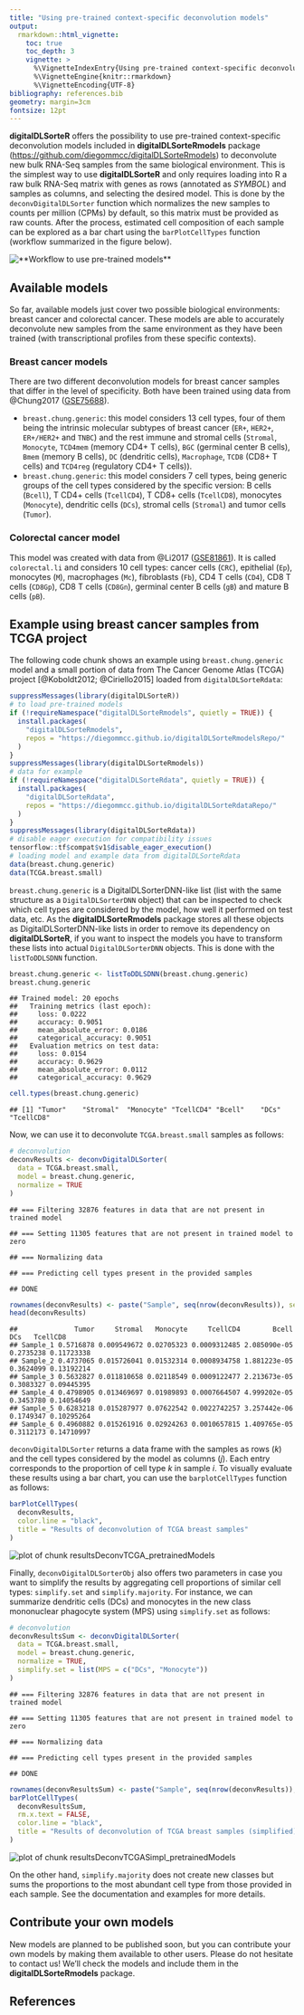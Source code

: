 ```yaml
---
title: "Using pre-trained context-specific deconvolution models"
output: 
  rmarkdown::html_vignette:
    toc: true
    toc_depth: 3
    vignette: >
      %\VignetteIndexEntry{Using pre-trained context-specific deconvolution models}
      %\VignetteEngine{knitr::rmarkdown}
      %\VignetteEncoding{UTF-8}
bibliography: references.bib
geometry: margin=3cm
fontsize: 12pt
---
```




**digitalDLSorteR** offers the possibility to use pre-trained context-specific deconvolution models included in **digitalDLSorteRmodels** package (<https://github.com/diegommcc/digitalDLSorteRmodels>) to deconvolute new bulk RNA-Seq samples from the same biological environment. This is the simplest way to use **digitalDLSorteR** and only requires loading into R a raw bulk RNA-Seq matrix with genes as rows (annotated as _SYMBOL_) and samples as columns, and selecting the desired model. This is done by the `deconvDigitalDLSorter` function which normalizes the new samples to counts per million (CPMs) by default, so this matrix must be provided as raw counts. After the process, estimated cell composition of each sample can be explored as a bar chart using the `barPlotCellTypes` function (workflow summarized in the figure below).

<img src="workflow_pretrained_models.png" title="**Workflow to use pre-trained models**" alt="**Workflow to use pre-trained models**" style="display: block; margin: auto;" />

<!-- ![(#fig:workflow) Workflow to use pre-trained models](workflow_pretrained_models.png) -->

## Available models

So far, available models just cover two possible biological environments: breast cancer and colorectal cancer. These models are able to accurately deconvolute new samples from the same environment as they have been trained (with transcriptional profiles from these specific contexts). 

### Breast cancer models

There are two different deconvolution models for breast cancer samples that differ in the level of specificity. Both have been trained using data from @Chung2017 ([GSE75688](https://www.ncbi.nlm.nih.gov/geo/query/acc.cgi?acc=GSE75688)).

* `breast.chung.generic`: this model considers 13 cell types, four of them being the intrinsic molecular subtypes of breast cancer (`ER+`, `HER2+`, `ER+/HER2+` and `TNBC`) and the rest immune and stromal cells (`Stromal`, `Monocyte`, `TCD4mem` (memory CD4+ T cells), `BGC` (germinal center B cells), `Bmem` (memory B cells), `DC` (dendritic cells), `Macrophage`, `TCD8` (CD8+ T cells) and `TCD4reg` (regulatory CD4+ T cells)).
* `breast.chung.generic`: this model considers 7 cell types, being generic groups of the cell types considered by the specific version: B cells (`Bcell`), T CD4+ cells (`TcellCD4`), T CD8+ cells (`TcellCD8`), monocytes (`Monocyte`), dendritic cells (`DCs`), stromal cells (`Stromal`) and tumor cells (`Tumor`).

### Colorectal cancer model

This model was created with data from @Li2017 ([GSE81861](https://www.ncbi.nlm.nih.gov/geo/query/acc.cgi?acc=GSE81861)). It is called `colorectal.li` and considers 10 cell types: cancer cells (`CRC`), epithelial (`Ep`), monocytes (`M`), macrophages (`Mc`), fibroblasts (`Fb`), CD4 T cells (`CD4`), CD8 T cells (`CD8Gp`), CD8 T cells (`CD8Gn`), germinal center B cells (`gB`) and mature B cells (`pB`).

## Example using breast cancer samples from TCGA project

The following code chunk shows an example using `breast.chung.generic` model and a small portion of data from The Cancer Genome Atlas (TCGA) project [@Koboldt2012; @Ciriello2015] loaded from `digitalDLSorteRdata`:


```r
suppressMessages(library(digitalDLSorteR))
# to load pre-trained models
if (!requireNamespace("digitalDLSorteRmodels", quietly = TRUE)) {
  install.packages(
    "digitalDLSorteRmodels", 
    repos = "https://diegommcc.github.io/digitalDLSorteRmodelsRepo/"
  )
}
suppressMessages(library(digitalDLSorteRmodels))
# data for example
if (!requireNamespace("digitalDLSorteRdata", quietly = TRUE)) {
  install.packages(
    "digitalDLSorteRdata", 
    repos = "https://diegommcc.github.io/digitalDLSorteRdataRepo/"
  )
}
suppressMessages(library(digitalDLSorteRdata))
# disable eager execution for compatibility issues
tensorflow::tf$compat$v1$disable_eager_execution()
# loading model and example data from digitalDLSorteRdata
data(breast.chung.generic)
data(TCGA.breast.small)
```

`breast.chung.generic` is a DigitalDLSorterDNN-like list (list with the same structure as a `DigitalDLSorterDNN` object) that can be inspected to check which cell types are considered by the model, how well it performed on test data, etc. As the **digitalDLSorteRmodels** package stores all these objects as DigitalDLSorterDNN-like lists in order to remove its dependency on **digitalDLSorteR**, if you want to inspect the models you have to transform these lists into actual `DigitalDLSorterDNN` objects. This is done with the `listToDDLSDNN` function.


```r
breast.chung.generic <- listToDDLSDNN(breast.chung.generic)
breast.chung.generic
```

```
## Trained model: 20 epochs
##   Training metrics (last epoch):
##     loss: 0.0222
##     accuracy: 0.9051
##     mean_absolute_error: 0.0186
##     categorical_accuracy: 0.9051
##   Evaluation metrics on test data:
##     loss: 0.0154
##     accuracy: 0.9629
##     mean_absolute_error: 0.0112
##     categorical_accuracy: 0.9629
```


```r
cell.types(breast.chung.generic)
```

```
## [1] "Tumor"    "Stromal"  "Monocyte" "TcellCD4" "Bcell"    "DCs"      "TcellCD8"
```

Now, we can use it to deconvolute `TCGA.breast.small` samples as follows:


```r
# deconvolution
deconvResults <- deconvDigitalDLSorter(
  data = TCGA.breast.small,
  model = breast.chung.generic,
  normalize = TRUE
)
```

```
## === Filtering 32876 features in data that are not present in trained model
```

```
## === Setting 11305 features that are not present in trained model to zero
```

```
## === Normalizing data
```

```
## === Predicting cell types present in the provided samples
```

```
## DONE
```

```r
rownames(deconvResults) <- paste("Sample", seq(nrow(deconvResults)), sep = "_")
head(deconvResults)
```

```
##              Tumor     Stromal   Monocyte     TcellCD4        Bcell       DCs   TcellCD8
## Sample_1 0.5716878 0.009549672 0.02705323 0.0009312485 2.085090e-05 0.2735238 0.11723338
## Sample_2 0.4737065 0.015726041 0.01532314 0.0008934758 1.881223e-05 0.3624099 0.13192214
## Sample_3 0.5632827 0.011810658 0.02118549 0.0009122477 2.213673e-05 0.3083327 0.09445395
## Sample_4 0.4798905 0.013469697 0.01989893 0.0007664507 4.999202e-05 0.3453780 0.14054649
## Sample_5 0.6283218 0.015287977 0.07622542 0.0022742257 3.257442e-06 0.1749347 0.10295264
## Sample_6 0.4960882 0.015261916 0.02924263 0.0010657815 1.409765e-05 0.3112173 0.14710997
```

`deconvDigitalDLSorter` returns a data frame with the samples as rows ($k$) and the cell types considered by the model as columns ($j$). Each entry corresponds to the proportion of cell type $k$ in sample $i$. To visually evaluate these results using a bar chart, you can use the `barplotCellTypes` function as follows:


```r
barPlotCellTypes(
  deconvResults, 
  color.line = "black",
  title = "Results of deconvolution of TCGA breast samples"
)
```

<img src="resultsDeconvTCGA_pretrainedModels-1.png" title="plot of chunk resultsDeconvTCGA_pretrainedModels" alt="plot of chunk resultsDeconvTCGA_pretrainedModels" style="display: block; margin: auto;" />

Finally, `deconvDigitalDLSorterObj` also offers two parameters in case you want to simplify the results by aggregating cell proportions of similar cell types: `simplify.set` and `simplify.majority`. For instance, we can summarize dendritic cells (DCs) and monocytes in the new class mononuclear phagocyte system (MPS) using `simplify.set` as follows:


```r
# deconvolution
deconvResultsSum <- deconvDigitalDLSorter(
  data = TCGA.breast.small,
  model = breast.chung.generic,
  normalize = TRUE,
  simplify.set = list(MPS = c("DCs", "Monocyte"))
)
```

```
## === Filtering 32876 features in data that are not present in trained model
```

```
## === Setting 11305 features that are not present in trained model to zero
```

```
## === Normalizing data
```

```
## === Predicting cell types present in the provided samples
```

```
## DONE
```

```r
rownames(deconvResultsSum) <- paste("Sample", seq(nrow(deconvResults)), sep = "_")
barPlotCellTypes(
  deconvResultsSum, 
  rm.x.text = FALSE,
  color.line = "black",
  title = "Results of deconvolution of TCGA breast samples (simplified)"
)
```

<img src="resultsDeconvTCGASimpl_pretrainedModels-1.png" title="plot of chunk resultsDeconvTCGASimpl_pretrainedModels" alt="plot of chunk resultsDeconvTCGASimpl_pretrainedModels" style="display: block; margin: auto;" />

On the other hand, `simplify.majority` does not create new classes but sums the proportions to the most abundant cell type from those provided in each sample. See the documentation and examples for more details.

## Contribute your own models

New models are planned to be published soon, but you can contribute your own models by making them available to other users. Please do not hesitate to contact us! We'll check the models and include them in the **digitalDLSorteRmodels** package.

## References

<!-- ## Session info {.unnumbered} -->

<!-- ```{r sessionInfo, echo=FALSE} -->
<!-- sessionInfo() -->
<!-- ``` -->

